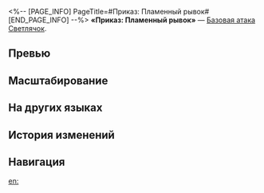 <%-- [PAGE_INFO]
PageTitle=#Приказ: Пламенный рывок#
[END_PAGE_INFO] --%>
{{Навык Инфобокс
|Название         = Приказ: Пламенный рывок
|Изображение      = Навык Приказ: Пламенный рывок.png
|Персонаж         = Светлячок
|Тип              = Базовая атака
|Тэг              = Одиночная атака
|УронСтойк        = 10
|ЭнергияГен       = 20
|Энергия          = 
|Длительность     = 
|Описание         = Наносит выбранному противнику огненный урон, равный {{Цвет|Выделенный|50%—110%}} от силы атаки Сэма.
|Свойство1        = 
|Масштабирование1 = 
}}
'''«Приказ: Пламенный рывок»''' — [[Базовая атака]] [[Светлячок]].

==Превью==
{{Превью
|Файл = Приказ: Пламенный рывок Превью
}}

==Масштабирование==
{{Масштабирование навыка
|50%;60%;70%;80%;90%;100%;110%;120%;130%;140%
}}

==На других языках==
{{На других языках
|en   = Order: Flare Propulsion
|zhs  = 指令-闪燃推进
|zht  = 指令-閃燃推進
|ja   = コマンド-フラッシュオーバー{{Rubi|推進|すいしん}}
|ko   = 지령-폭연 추진
|es   = Orden: propulsión fulgurante
|fr   = Manœuvre de propulsion éclair
|ru   = Приказ: Пламенный рывок
|th   = Order: Flare Propulsion
|vi   = Chỉ Lệnh: Lực Đẩy Bùng Phát
|de   = Befehl: Fackelantrieb
|id   = Order: Flare Propulsion
|pt   = Ordem: Propulsão de Chamas
}}

==История изменений==
{{История изменений|3.5}}

==Навигация==
{{Навык Навбокс|Светлячок}}

[[en:]]